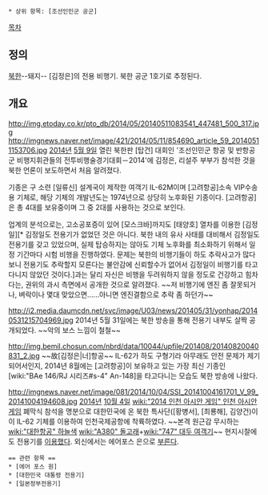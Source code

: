  * 상위 항목: [조선인민군 공군]

[[목차]]
== 정의 ==
[[북한]]--돼지-- [김정은]의 전용 비행기. 북한 공군 1호기로 추정된다.

== 개요 ==
http://img.etoday.co.kr/pto_db/2014/05/20140511083541_447481_500_317.jpg
http://imgnews.naver.net/image/421/2014/05/11/854690_article_59_20140511153706.jpg
[[2014년]] [[5월 9일]] 열린 북한판 [탑건] 대회인 '조선인민군 항공 및 반항공군 비행지휘관들의 전투비행술경기대회－2014'에 김정은, 리설주 부부가 참석한 것을 북한 언론이 보도하면서 처음 알려졌다.

기종은 구 소련 [일류신] 설계국이 제작한 여객기 IL-62M이며 [고려항공]소속 VIP수송용 기체로, 해당 기체의 개발년도는 1974년으로 상당히 노후화된 기종이다. [고려항공]은 총 4대를 보유중이며 그 중 2대를 사용하는 것으로 보인다.

업계의 분석으로는, 고소공포증이 있어 [모스크바]까지도 [태양호] 열차를 이용한 [김정일][* 김정일도 전용기가 없었던 것은 아니다. 북한 내의 유사 사태를 대비해서 김정일도 전용기를 갖고 있었으며, 실제 탑승하지는 않아도 기체 노후화를 최소화하기 위해서 일정 기간마다 시험 비행을 진행하였다. 문제는 북한의 비행기들이 하도 추락사고가 많다 보니 전용기도 추락할지 모른다는 불안감에 신뢰할수가 없어서 김정일이 비행기를 타고 다니지 않았던 것이다.]과는 달리 자신은 비행을 두려워하지 않을 정도로 건강하고 힘차다는, 권위의 과시 측면에서 공개한 것으로 알려졌다. ~~저 비행기에 엔진 좀 잘못되거나, 벼락이나 몇대 맞았으면......아니면 엔진결함으로 추락 좀 하던가~~

http://i2.media.daumcdn.net/svc/image/U03/news/201405/31/yonhap/20140531215704969.jpg
2014년 5월 31일에는 북한 방송을 통해 전용기 내부도 살짝 공개되었다. ~~악의 보스 느낌이 철철~~

http://img.bemil.chosun.com/nbrd/data/10044/upfile/201408/20140820040831_2.jpg
~~故[김정은|너]항공~~
IL-62가 하도 구형기라 아무래도 안전 문제가 제기되어서인지, 2014년 8월에는 [고려항공]이 보유하고 있는 가장 최신 기종인 [wiki:"BAe 146/RJ 시리즈#s-4" An-148]을 타고다니는 모습도 북한 방송에 나왔다.

http://imgnews.naver.net/image/081/2014/10/04/SSI_20141004161701_V_99_20141004194608.jpg
[[2014년]] [[10월 4일]] [[wiki:"2014 인천 아시안 게임" 인천 아시안 게임]] 폐막식 참석을 명분으로 대한민국에 온 북한 특사단([황병서], [최룡해], 김양건)이 이 IL-62 기체를 이용하여 인천국제공항에 착륙하였다. ~~본격 원근감 무시하는 [[wiki:"대한항공" 하늘색]] [[wiki:"A380" 돌고래]]+[[wiki:"747" 대두 여객기]]~~
현지시찰에도 전용기를 [http://m.news.naver.com/read.nhn?mode=LSD&sid1=100&sid2=268&oid=001&aid=0007414722 이용했다].
외신에서는 에어포스 은으로 [http://m.news.naver.com/read.nhn?oid=032&aid=0002572717&sid1=100&mode=LSD 부른다].
 == 관련 항목 ==
 * [에어 포스 원]
 * [대한민국 대통령 전용기]
 * [일본정부전용기]
